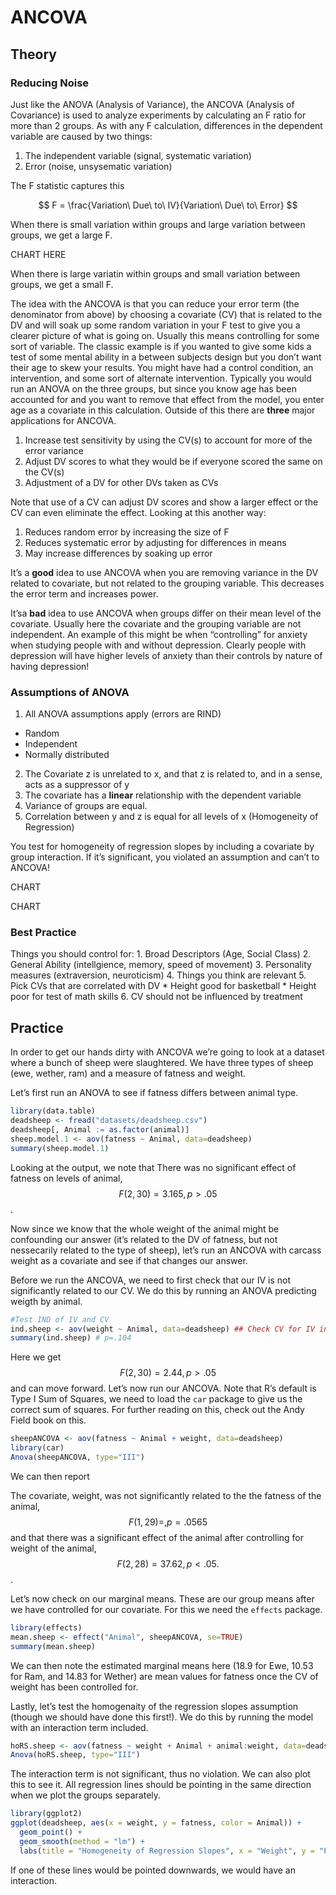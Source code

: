# ANCOVA

## Theory 

### Reducing Noise

Just like the ANOVA (Analysis of Variance), the ANCOVA (Analysis of Covariance) is used to analyze experiments by calculating an F ratio for more than 2 groups. 
As with any F calculation, differences in the dependent variable are caused by two things:

1. The independent variable (signal, systematic variation)
2. Error (noise, unsysematic variation)

The F statistic captures this 

$$ F = \frac{Variation\ Due\ to\ IV}{Variation\ Due\ to\ Error} $$

When there is small variation within groups and large variation between groups, we get a large F.

CHART HERE

When there is large variatin within groups and small variation between groups, we get a small F.

The idea with the ANCOVA is that you can reduce your error term (the denominator from above) by choosing a covariate (CV) that is related to the DV and will soak up some random variation in your F test to give you a clearer picture of what is going on. 
Usually this means controlling for some sort of variable.
The classic example is if you wanted to give some kids a test of some mental ability in a between subjects design but you don't want their age to skew your results.
You might have had a control condition, an intervention, and some sort of alternate intervention.
Typically you would run an ANOVA on the three groups, but since you know age has been accounted for and you want to remove that effect from the model, you enter age as a covariate in this calculation.
Outside of this there are **three** major applications for ANCOVA.

1. Increase test sensitivity by using the CV(s) to account for more of the error variance
2. Adjust DV scores to what they would be if everyone scored the same on the CV(s)
3. Adjustment of a DV for other DVs taken as CVs

Note that use of a CV can adjust DV scores and show a larger effect or the CV can even eliminate the effect.
Looking at this another way:

1. Reduces random error by increasing the size of F
2. Reduces systematic error by adjusting for differences in means
3. May increase differences by soaking up error

It's a **good** idea to use ANCOVA when you are removing variance in the DV related to covariate, but not related to the grouping variable.
This decreases the error term and increases power. 

It'sa **bad** idea to use ANCOVA when groups differ on their mean level of the covariate. 
Usually here the covariate and the grouping variable are not independent.
An example of this might be when "controlling" for anxiety when studying people with and without depression.
Clearly people with depression will have higher levels of anxiety than their controls by nature of having depression!

### Assumptions of ANOVA

1. All ANOVA assumptions apply (errors are RIND)
  * Random
  * Independent
  * Normally distributed
2. The Covariate z is unrelated to x, and that z is related to, and in a sense, acts as a suppressor of y
3. The covariate has a **linear** relationship with the dependent variable 
4. Variance of groups are equal. 
5. Correlation between y and z is equal for all levels of x (Homogeneity of Regression) 

You test for homogeneity of regression slopes by including a covariate by group interaction.
If it's significant, you violated an assumption and can't to ANCOVA!

CHART

CHART

### Best Practice

Things you should control for:
1. Broad Descriptors (Age, Social Class)
2. General Ability (intellgience, memory, speed of movement)
3. Personality measures (extraversion, neuroticism)
4. Things you think are relevant 
5. Pick CVs that are correlated with DV
  * Height good for basketball
  * Height poor for test of math skills
6. CV should not be influenced by treatment

## Practice 

In order to get our hands dirty with ANCOVA we're going to look at a dataset where a bunch of sheep were slaughtered.
We have three types of sheep (ewe, wether, ram) and a measure of fatness and weight.

Let's first run an ANOVA to see if fatness differs between animal type.

```r
library(data.table)
deadsheep <- fread("datasets/deadsheep.csv")
deadsheep[, Animal := as.factor(animal)]
sheep.model.1 <- aov(fatness ~ Animal, data=deadsheep)
summary(sheep.model.1)
```

Looking at the output, we note that There was no significant effect of fatness on levels of animal, $$F(2,30)=3.165, p > .05$$.

Now since we know that the whole weight of the animal might be confounding our answer (it's related to the DV of fatness, but not nessecarily related to the type of sheep), let's run an ANCOVA with carcass weight as a covariate and see if that changes our answer.

Before we run the ANCOVA, we need to first check that our IV is not significantly related to our CV.
We do this by running an ANOVA predicting weigth by animal.

```r
#Test IND of IV and CV
ind.sheep <- aov(weight ~ Animal, data=deadsheep) ## Check CV for IV indep, want non-sig
summary(ind.sheep) # p=.104
```

Here we get$$ F(2,30) = 2.44, p> .05$$ and can move forward. 
Let's now run our ANCOVA.
Note that R's default is Type I Sum of Squares, we need to load the ```car``` package to give us the correct sum of squares.
For further reading on this, check out the Andy Field book on this.

```r
sheepANCOVA <- aov(fatness ~ Animal + weight, data=deadsheep)
library(car)
Anova(sheepANCOVA, type="III")
```

We can then report

The covariate, weight, was not significantly related to the the fatness of the animal, $$F(1, 29) =,p=.0565 $$ and that there was a significant effect of the animal after controlling for weight of the animal, $$F(2,28) = 37.62, p < .05.$$.

Let's now check on our marginal means.
These are our group means after we have controlled for our covariate.
For this we need the ```effects``` package.

```r
library(effects)
mean.sheep <- effect("Animal", sheepANCOVA, se=TRUE)
summary(mean.sheep)
```

We can then note the estimated marginal means here (18.9 for Ewe, 10.53 for Ram, and 14.83 for Wether) are mean values for fatness once the CV of weight has been controlled for. 

Lastly, let's test the homogenaity of the regression slopes assumption (though we should have done this first!).
We do this by running the model with an interaction term included.

```r
hoRS.sheep <- aov(fatness ~ weight + Animal + animal:weight, data=deadsheep)
Anova(hoRS.sheep, type="III")
```
The interaction term is not significant, thus no violation.
We can also plot this to see it.
All regression lines should be pointing in the same direction when we plot the groups separately.

```r
library(ggplot2)
ggplot(deadsheep, aes(x = weight, y = fatness, color = Animal)) + 
  geom_point() + 
  geom_smooth(method = "lm") + 
  labs(title = "Homogeneity of Regression Slopes", x = "Weight", y = "Fatness")

```

If one of these lines would be pointed downwards, we would have an interaction.

